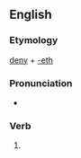 ==English==

===Etymology===
[[deny]] + [[-eth]]

===Pronunciation===
* {{rhymes|aɪəθ|lang=en}}

===Verb===
{{en-verb form}}

# {{en-archaic third-person singular of|deny}}